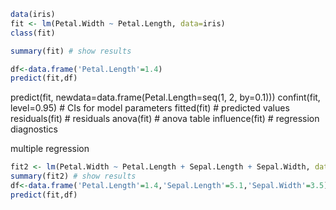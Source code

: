 ```r
data(iris)
fit <- lm(Petal.Width ~ Petal.Length, data=iris)
class(fit)
```

```r
summary(fit) # show results
```

```r
df<-data.frame('Petal.Length'=1.4)
predict(fit,df)
```
predict(fit, newdata=data.frame(Petal.Length=seq(1, 2, by=0.1)))
confint(fit, level=0.95) # CIs for model parameters 
fitted(fit) # predicted values
residuals(fit) # residuals
anova(fit) # anova table 
influence(fit) # regression diagnostics


multiple regression
```r
fit2 <- lm(Petal.Width ~ Petal.Length + Sepal.Length + Sepal.Width, data=iris)
summary(fit2) # show results
df<-data.frame('Petal.Length'=1.4,'Sepal.Length'=5.1,'Sepal.Width'=3.5)
predict(fit,df)
```